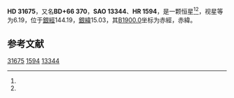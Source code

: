 {{Starbox begin
| name = HD 31675
}}
{{Starbox observe
| epoch = [[J2000.0|J2000.0]]
| constell = {{星座名待查}}<ref name=SIMBAD>{{cite web
 | url=http://simbad.u-strasbg.fr/simbad/sim-id?Ident=HR+1594
 | title =Pulsating variable Star
 | publisher=Centre de Données astronomiques de Strasbourg
 | work=SIMBAD
 | accessdate=2012-07-13}}</ref><ref name=DATA>{{cite web
 | url=http://vizier.u-strasbg.fr/viz-bin/VizieR-5?-out.add=.&-source=5050&-corr=PK=HR&-out.max=9999&HR=1594
 | title=VizieR Detailed Page
 | accessdate=2012-07-13
 | archive-date=2016-03-05
 | archive-url=https://web.archive.org/web/20160305091248/http://vizier.u-strasbg.fr/viz-bin/VizieR-5?-out.add=.&-source=5050&-corr=PK=HR&-out.max=9999&HR=1594
 | dead-url=no
 }}</ref>
| 星官 = 
| ra = {{RA|5|2|50.4}}<ref name=SIMBAD /><ref name=DATA />
| dec = {{DEC|+66|49|22}}<ref name=SIMBAD /><ref name=DATA />
| appmag_v = 6.19<ref name=SIMBAD /><ref name=DATA />
}}
{{Starbox character
| class = dF6<ref name=SIMBAD /><ref name=DATA />
| b-v = 0.48<ref name=SIMBAD /><ref name=DATA />
| u-b = -0.04<ref name=SIMBAD /><ref name=DATA />
| r-i = <ref name=SIMBAD /><ref name=DATA />
| variable = 
}}
{{Starbox astrometry
| radial_v = -0.04
| prop_mo_ra = 17
| parallax = 0.034
| p_error = 
}}
{{Starbox catalog
| names =BD+66 370，[[SAO星表|SAO]] 13344，[[HD星表|HD]] 31675，[[HR星表|HR]] 1594}}
{{Starbox reference |Simbad=HR+1594}}
{{Starbox end}}

'''HD 31675'''，又名'''BD+66 370'''，'''SAO 13344'''、'''HR 1594'''，是一颗恒星<ref name=SIMBAD /><ref name=DATA />，视星等为6.19，位于[[銀道座標系|銀經]]144.19，[[銀道座標系|銀緯]]15.03，其[[B1900.0|B1900.0]]坐标为赤經{{RA|4|52|42.2}}，赤緯{{DEC|+66|15.03|59}}。

== 参考文献 ==
{{reflist}}

{{star-stub}}

[[Category:HD和HDE天體|31675]]
[[Category:HR天體|1594]]
[[Category:SAO天體|13344]]